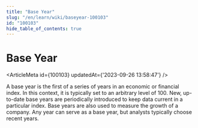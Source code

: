 ```yaml
---
title: "Base Year"
slug: "/en/learn/wiki/baseyear-100103"
id: "100103"
hide_table_of_contents: true
---
```



# Base Year

<ArticleMeta id={100103} updatedAt={'2023-09-26 13:58:47'} />
<div className='border-solid border-b border-t-0 my-4 border-[var(--ifm-color-gray-300)]' />

A base year is the first of a series of years in an economic or financial index. In this context, it is typically set to an arbitrary level of 100. New, up-to-date base years are periodically introduced to keep data current in a particular index. Base years are also used to measure the growth of a company. Any year can serve as a base year, but analysts typically choose recent years.
